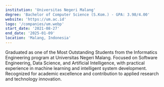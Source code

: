 ```yaml
---
institution: 'Universitas Negeri Malang'
degree: 'Bachelor of Computer Science (S.Kom.) - GPA: 3.98/4.00'
website: 'https://um.ac.id'
logo: '/companies/um.webp'
start_date: '2021-08-27'
end_date: '2025-01-09'
location: 'Malang, Indonesia'
---
```


Graduated as one of the Most Outstanding Students from the Informatics Engineering program at Universitas Negeri Malang.
Focused on Software Engineering, Data Science, and Artificial Intelligence, with practical experience in machine learning and intelligent system development.
Recognized for academic excellence and contribution to applied research and technology innovation.
